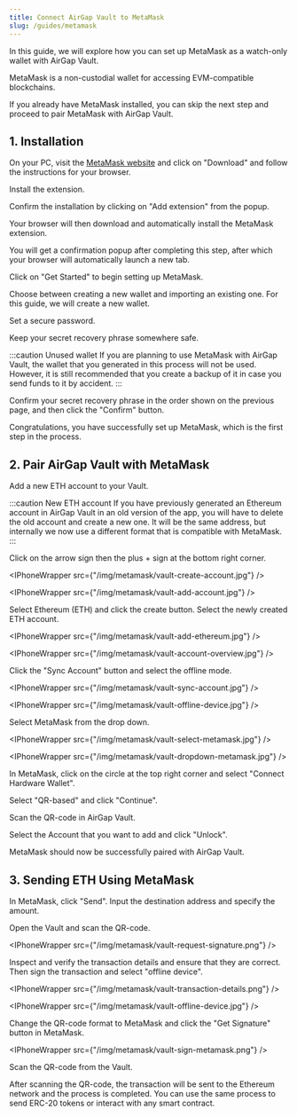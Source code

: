 ```yaml
---
title: Connect AirGap Vault to MetaMask
slug: /guides/metamask
---
```



In this guide, we will explore how you can set up MetaMask as a watch-only wallet with AirGap Vault.

MetaMask is a non-custodial wallet for accessing EVM-compatible blockchains.

If you already have MetaMask installed, you can skip the next step and proceed to pair MetaMask with AirGap Vault.

## 1. Installation

On your PC, visit the [MetaMask website](https://metamask.io/) and click on "Download" and follow the instructions for your browser.

<BrowserWindow url="extension://metamask">

<DynamicImage
  src="/img/metamask/metamask-add-to-chrome.png"
  alt="MetaMask Add To Chrome"
/>

</BrowserWindow>

Install the extension.

<BrowserWindow url="extension://metamask">

<DynamicImage
  src="/img/metamask/metamask-add-extension.png"
  alt="MetaMask Add Extension"
/>

</BrowserWindow>

Confirm the installation by clicking on "Add extension" from the popup.

Your browser will then download and automatically install the MetaMask extension.

You will get a confirmation popup after completing this step, after which your browser will automatically launch a new tab.

<BrowserWindow url="extension://metamask">

<DynamicImage
  src="/img/metamask/metamask-added-to-chrome.png"
  alt="MetaMask Added To Chrome"
/>

</BrowserWindow>

Click on "Get Started" to begin setting up MetaMask.

<BrowserWindow url="extension://metamask">

<DynamicImage
  src="/img/metamask/metamask-get-started.png"
  alt="MetaMask Get Started"
/>

</BrowserWindow>

Choose between creating a new wallet and importing an existing one. For this guide, we will create a new wallet.

<BrowserWindow url="extension://metamask">

<DynamicImage
  src="/img/metamask/metamask-create-wallet.png"
  alt="MetaMask Create Wallet"
/>

</BrowserWindow>

Set a secure password.

<BrowserWindow url="extension://metamask">

<DynamicImage
  src="/img/metamask/create-password.png"
  alt="MetaMask Create Password"
/>

</BrowserWindow>

Keep your secret recovery phrase somewhere safe.

:::caution Unused wallet
If you are planning to use MetaMask with AirGap Vault, the wallet that you generated in this process will not be used. However, it is still recommended that you create a backup of it in case you send funds to it by accident.
:::

<BrowserWindow url="extension://metamask">

<DynamicImage
  src="/img/metamask/secret-recovery-phrase.png"
  alt="MetaMask Recovery Phrase Hidden"
/>

</BrowserWindow>

<BrowserWindow url="extension://metamask">

<DynamicImage
  src="/img/metamask/metamask-recovery-phrase.png"
  alt="MetaMask Recovery Phrase Revealed"
/>

</BrowserWindow>

Confirm your secret recovery phrase in the order shown on the previous page, and then click the "Confirm" button.

<BrowserWindow url="extension://metamask">

<DynamicImage
  src="/img/metamask/confirm-seed-phrase.png"
  alt="MetaMask Confirm Seed Phrase"
/>

</BrowserWindow>

Congratulations, you have successfully set up MetaMask, which is the first step in the process.

## 2. Pair AirGap Vault with MetaMask

Add a new ETH account to your Vault.

:::caution New ETH account
If you have previously generated an Ethereum account in AirGap Vault in an old version of the app, you will have to delete the old account and create a new one. It will be the same address, but internally we now use a different format that is compatible with MetaMask.
:::

Click on the arrow sign then the plus + sign at the bottom right corner.

<IPhoneWrapper src={"/img/metamask/vault-create-account.jpg"} />

<IPhoneWrapper src={"/img/metamask/vault-add-account.jpg"} />

Select Ethereum (ETH) and click the create button. Select the newly created ETH account.

<IPhoneWrapper src={"/img/metamask/vault-add-ethereum.jpg"} />

<IPhoneWrapper src={"/img/metamask/vault-account-overview.jpg"} />

Click the "Sync Account" button and select the offline mode.

<IPhoneWrapper src={"/img/metamask/vault-sync-account.jpg"} />

<IPhoneWrapper src={"/img/metamask/vault-offline-device.jpg"} />

Select MetaMask from the drop down.

<IPhoneWrapper src={"/img/metamask/vault-select-metamask.jpg"} />

<IPhoneWrapper src={"/img/metamask/vault-dropdown-metamask.jpg"} />

In MetaMask, click on the circle at the top right corner and select "Connect Hardware Wallet".

<BrowserWindow url="extension://metamask">

<DynamicImage
  src="/img/metamask/connect-hardware-wallet.png"
  alt="MetaMask Connect Hardware Wallet"
/>

</BrowserWindow>

Select "QR-based" and click "Continue".

<BrowserWindow url="extension://metamask">

<DynamicImage
  src="/img/metamask/select-qr-based-signer.png"
  alt="MetaMask Select QR Based Signer"
/>

</BrowserWindow>

Scan the QR-code in AirGap Vault.

<BrowserWindow url="extension://metamask">

<DynamicImage
  src="/img/metamask/metamask-scan-qr-account.png"
  alt="MetaMask Scan Account QR"
/>

</BrowserWindow>

Select the Account that you want to add and click "Unlock".

<BrowserWindow url="extension://metamask">

<DynamicImage
  src="/img/metamask/select-account.png"
  alt="MetaMask Select Account"
/>

</BrowserWindow>

MetaMask should now be successfully paired with AirGap Vault.

<BrowserWindow url="extension://metamask">

<DynamicImage
  src="/img/metamask/account-connected.png"
  alt="MetaMask Account Connected"
/>

</BrowserWindow>

## 3. Sending ETH Using MetaMask

In MetaMask, click "Send". Input the destination address and specify the amount.

<BrowserWindow url="extension://metamask">

<DynamicImage
  src="/img/metamask/metamask-send-prepare.png"
  alt="MetaMask Prepare Transaction"
/>

</BrowserWindow>

<BrowserWindow url="extension://metamask">

<DynamicImage
  src="/img/metamask/transaction-confirm.png"
  alt="MetaMask Confirm Transaction"
/>

</BrowserWindow>

Open the Vault and scan the QR-code.

<BrowserWindow url="extension://metamask">

<DynamicImage
  src="/img/metamask/metamask-request-signature.png"
  alt="MetaMask Request Signature"
/>

</BrowserWindow>

<IPhoneWrapper src={"/img/metamask/vault-request-signature.png"} />

Inspect and verify the transaction details and ensure that they are correct. Then sign the transaction and select "offline device".

<IPhoneWrapper src={"/img/metamask/vault-transaction-details.png"} />

<IPhoneWrapper src={"/img/metamask/vault-offline-device.jpg"} />

Change the QR-code format to MetaMask and click the "Get Signature" button in MetaMask.

<IPhoneWrapper src={"/img/metamask/vault-sign-metamask.png"} />

<BrowserWindow url="extension://metamask">

<DynamicImage
  src="/img/metamask/get-signature.png"
  alt="MetaMask Get Signature"
/>

</BrowserWindow>

Scan the QR-code from the Vault.

<BrowserWindow url="extension://metamask">

<DynamicImage
  src="/img/metamask/metamask-scan-qr-signature.png"
  alt="MetaMask Scan Signature QR"
/>

</BrowserWindow>

After scanning the QR-code, the transaction will be sent to the Ethereum network and the process is completed. You can use the same process to send ERC-20 tokens or interact with any smart contract.

<BrowserWindow url="extension://metamask">

<DynamicImage
  src="/img/metamask/transaction-broadcast.png"
  alt="MetaMask Broadcast Transaction"
/>

</BrowserWindow>

